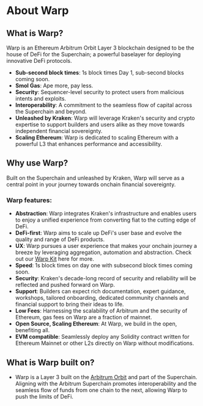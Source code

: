 # About Warp

## What is Warp?

Warp is an Ethereum Arbitrum Orbit Layer 3 blockchain designed to be the house of DeFi for the Superchain; a powerful baselayer for deploying innovative DeFi protocols.

- **Sub-second block times**: 1s block times Day 1, sub-second blocks coming soon.
- **Smol Gas**: Ape more, pay less.
- **Security**: Sequencer-level security to protect users from malicious intents and exploits.
- **Interoperability**: A commitment to the seamless flow of capital across the Superchain and beyond.
- **Unleashed by Kraken**: Warp will leverage Kraken's security and crypto expertise to support builders and users alike as they move towards independent financial sovereignty.
- **Scaling Ethereum**: Warp is dedicated to scaling Ethereum with a powerful L3 that enhances performance and accessibility.

## Why use Warp?

Built on the Superchain and unleashed by Kraken, Warp will serve as a central point in your journey towards onchain financial sovereignty.

### Warp features:

- **Abstraction**: Warp integrates Kraken's infrastructure and enables users to enjoy a unified experience from converting fiat to the cutting edge of DeFi.
- **DeFi-first**: Warp aims to scale up DeFi's user base and evolve the quality and range of DeFi products.
- **UX**: Warp pursues a user experience that makes your onchain journey a breeze by leveraging aggregation, automation and abstraction. Check out our <a href="https://docs.warponchain.com/build/warp-kit">Warp Kit</a> here for more.
- **Speed**: 1s block times on day one with subsecond block times coming soon.
- **Security**: Kraken's decade-long record of security and reliability will be reflected and pushed forward on Warp.
- **Support**: Builders can expect rich documentation, expert guidance, workshops, tailored onboarding, dedicated community channels and financial support to bring their ideas to life.
- **Low Fees**: Harnessing the scalability of Arbitrum and the security of Ethereum, gas fees on Warp are a fraction of mainnet.
- **Open Source, Scaling Ethereum**: At Warp, we build in the open, benefiting all.
- **EVM compatible**: Seamlessly deploy any Solidity contract written for Ethereum Mainnet or other L2s directly on Warp without modifications.

## What is Warp built on?

- Warp is a Layer 3 built on the [Arbitrum Orbit](https://docs.optimism.io/stack/getting-started) and part of the Superchain. Aligning with the Arbitrum Superchain promotes interoperability and the seamless flow of funds from one chain to the next, allowing Warp to push the limits of DeFi.
